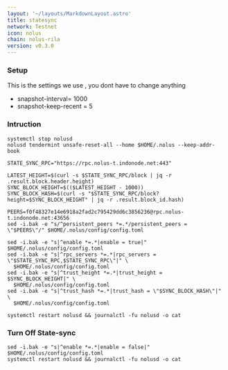 ```yaml
---
layout: '~/layouts/MarkdownLayout.astro'
title: statesync
network: Testnet
icon: nolus
chain: nolus-rila
version: v0.3.0
---
```

### Setup
This is the settings we use , you dont have to change anything

- snapshot-interval= 1000
- snapshot-keep-recent = 5

### Intruction

```
systemctl stop nolusd
nolusd tendermint unsafe-reset-all --home $HOME/.nolus --keep-addr-book

STATE_SYNC_RPC="https://rpc.nolus-t.indonode.net:443"

LATEST_HEIGHT=$(curl -s $STATE_SYNC_RPC/block | jq -r .result.block.header.height)
SYNC_BLOCK_HEIGHT=$(($LATEST_HEIGHT - 1000))
SYNC_BLOCK_HASH=$(curl -s "$STATE_SYNC_RPC/block?height=$SYNC_BLOCK_HEIGHT" | jq -r .result.block_id.hash)

PEERS=f0f48327e14e6918a2fad2c795429dd6c3856236@rpc.nolus-t.indonode.net:43656 
sed -i.bak -e "s/^persistent_peers *=.*/persistent_peers = \"$PEERS\"/" $HOME/.nolus/config/config.toml

sed -i.bak -e "s|^enable *=.*|enable = true|" $HOME/.nolus/config/config.toml
sed -i.bak -e "s|^rpc_servers *=.*|rpc_servers = \"$STATE_SYNC_RPC,$STATE_SYNC_RPC\"|" \
  $HOME/.nolus/config/config.toml
sed -i.bak -e "s|^trust_height *=.*|trust_height = $SYNC_BLOCK_HEIGHT|" \
  $HOME/.nolus/config/config.toml
sed -i.bak -e "s|^trust_hash *=.*|trust_hash = \"$SYNC_BLOCK_HASH\"|" \
  $HOME/.nolus/config/config.toml

systemctl restart nolusd && journalctl -fu nolusd -o cat
```

### Turn Off State-sync
```
sed -i.bak -e "s|^enable *=.*|enable = false|" $HOME/.nolus/config/config.toml
systemctl restart nolusd && journalctl -fu nolusd -o cat
```